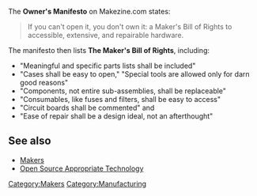 The '''Owner's Manifesto''' on Makezine.com states:

<blockquote>If you can't open it, you don't own it: a Maker's Bill of Rights to accessible, extensive, and repairable hardware.</blockquote>

The manifesto then lists '''The Maker's Bill of Rights''', including:
* "Meaningful and specific parts lists shall be included" 
* "Cases shall be easy to open," "Special tools are allowed only for darn good reasons"
* "Components, not entire sub-assemblies, shall be replaceable"
* "Consumables, like fuses and filters, shall be easy to access"
* "Circuit boards shall be commented" and
* "Ease of repair shall be a design ideal, not an afterthought"

== See also ==

* [[Makers]]
* [[Open Source Appropriate Technology]]

[[Category:Makers]]
[[Category:Manufacturing]]